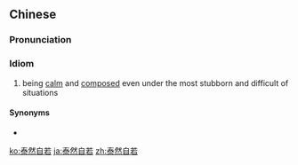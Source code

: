 ==Chinese==
{{zh-forms|type=22}}

===Pronunciation===
{{zh-pron
|m=tàiránzìruò
|cat=id
}}

===Idiom===
{{zh-idiom}}
# being [[calm]] and [[composed]] even under the most stubborn and difficult of situations

====Synonyms====
* {{zh-l|若無其事}}

[[ko:泰然自若]]
[[ja:泰然自若]]
[[zh:泰然自若]]